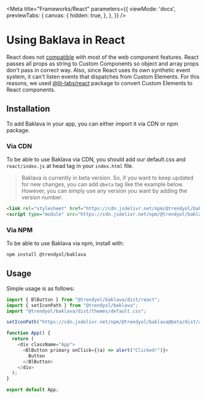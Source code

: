 
<Meta
  title="Frameworks/React"
  parameters={{
    viewMode: 'docs',
    previewTabs: {
      canvas: {
        hidden: true,
      },
    },
  }}
/>

# Using Baklava in React

React does not [compatible](https://custom-elements-everywhere.com/#react) with most of the web component features.
React passes all props as string to Custom Components so object and array props don't pass in correct way.
Also, since React uses its own synthetic event system, it can't listen events that dispatches from Custom Elements.
For this reasons, we used [@lit-labs/react](https://www.npmjs.com/package/@lit-labs/react) package to convert Custom Elements to React components.

## Installation

To add Baklava in your app, you can either import it via CDN or npm package.

### Via CDN

To be able to use Baklava via CDN, you should add our default.css and `react/index.js` at head tag in your `index.html` file.

> Baklava is currently in beta version. So, if you want to keep updated for new changes, you can add `@beta` tag like the example below.
  However, you can simply use any version you want by adding the version number.

```html
<link rel="stylesheet" href="https://cdn.jsdelivr.net/npm/@trendyol/baklava@beta/dist/themes/default.css" />
<script type="module" src="https://cdn.jsdelivr.net/npm/@trendyol/baklava@beta/dist/react/index.js"></script>
```

### Via NPM

To be able to use Baklava via npm, install with:

```bash
npm install @trendyol/baklava
```

## Usage

Simple usage is as follows:

```javascript
import { BlButton } from "@trendyol/baklava/dist/react";
import { setIconPath } from "@trendyol/baklava";
import "@trendyol/baklava/dist/themes/default.css";

setIconPath("https://cdn.jsdelivr.net/npm/@trendyol/baklava@beta/dist/assets");

function App() {
  return (
    <div className="App">
      <BlButton primary onClick={(a) => alert("Clicked!")}>
        Button
      </BlButton>
    </div>
  );
}

export default App;
```